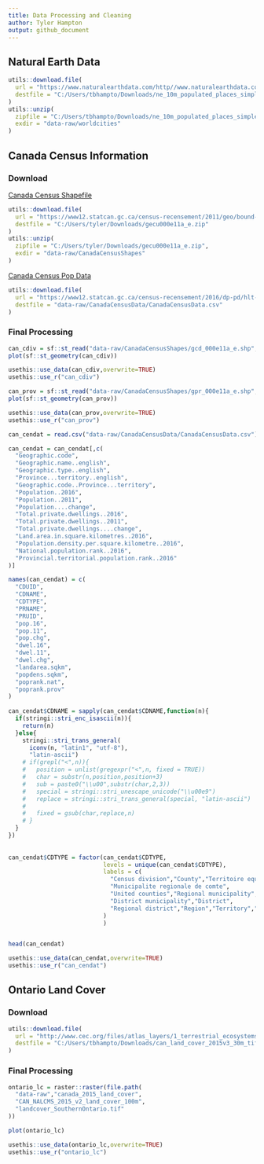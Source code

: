 ```yaml
---
title: Data Processing and Cleaning
author: Tyler Hampton
output: github_document
---
```


## Natural Earth Data

```r
utils::download.file(
  url = "https://www.naturalearthdata.com/http//www.naturalearthdata.com/download/10m/cultural/ne_10m_populated_places_simple.zip",
  destfile = "C:/Users/tbhampto/Downloads/ne_10m_populated_places_simple.zip"
)
utils::unzip(
  zipfile = "C:/Users/tbhampto/Downloads/ne_10m_populated_places_simple.zip",
  exdir = "data-raw/worldcities"
)
```


## Canada Census Information

### Download

[Canada Census Shapefile](https://open.canada.ca/data/en/dataset/5be03a46-8504-40a7-a96c-af195bae0428)

```r
utils::download.file(
  url = "https://www12.statcan.gc.ca/census-recensement/2011/geo/bound-limit/files-fichiers/gecu000e11a_e.zip",
  destfile = "C:/Users/tyler/Downloads/gecu000e11a_e.zip"
)
utils::unzip(
  zipfile = "C:/Users/tyler/Downloads/gecu000e11a_e.zip",
  exdir = "data-raw/CanadaCensusShapes"
)
```

[Canada Census Pop Data](https://open.canada.ca/data/en/dataset/ece81c43-aa4e-41ef-86c2-3835eb5aa95c)

```r
utils::download.file(
  url = "https://www12.statcan.gc.ca/census-recensement/2016/dp-pd/hlt-fst/pd-pl/Tables/CompFile.cfm?Lang=Eng&T=701&OFT=FULLCSV",
  destfile = "data-raw/CanadaCensusData/CanadaCensusData.csv"
)
```


### Final Processing

```r
can_cdiv = sf::st_read("data-raw/CanadaCensusShapes/gcd_000e11a_e.shp",quiet=TRUE)
plot(sf::st_geometry(can_cdiv))
```

```r
usethis::use_data(can_cdiv,overwrite=TRUE)
usethis::use_r("can_cdiv")
```


```r
can_prov = sf::st_read("data-raw/CanadaCensusShapes/gpr_000e11a_e.shp",quiet=TRUE)
plot(sf::st_geometry(can_prov))
```

```r
usethis::use_data(can_prov,overwrite=TRUE)
usethis::use_r("can_prov")
```

```r
can_cendat = read.csv("data-raw/CanadaCensusData/CanadaCensusData.csv")

can_cendat = can_cendat[,c(
  "Geographic.code",
  "Geographic.name..english",
  "Geographic.type..english",
  "Province...territory..english",
  "Geographic.code..Province...territory",
  "Population..2016",
  "Population..2011",
  "Population....change",
  "Total.private.dwellings..2016",
  "Total.private.dwellings..2011",
  "Total.private.dwellings....change",
  "Land.area.in.square.kilometres..2016",
  "Population.density.per.square.kilometre..2016",
  "National.population.rank..2016",
  "Provincial.territorial.population.rank..2016"
)]

names(can_cendat) = c(
  "CDUID",
  "CDNAME",
  "CDTYPE",
  "PRNAME",
  "PRUID",
  "pop.16",
  "pop.11",
  "pop.chg",
  "dwel.16",
  "dwel.11",
  "dwel.chg",
  "landarea.sqkm",
  "popdens.sqkm",
  "poprank.nat",
  "poprank.prov"
)
  
can_cendat$CDNAME = sapply(can_cendat$CDNAME,function(n){
  if(stringi::stri_enc_isascii(n)){
    return(n)
  }else{
    stringi::stri_trans_general(
      iconv(n, "latin1", "utf-8"),
      "latin-ascii")
    # if(grepl("<",n)){
    #   position = unlist(gregexpr("<",n, fixed = TRUE))
    #   char = substr(n,position,position+3)
    #   sub = paste0("\\u00",substr(char,2,3))
    #   special = stringi::stri_unescape_unicode("\\u00e9")
    #   replace = stringi::stri_trans_general(special, "latin-ascii")
    #   
    #   fixed = gsub(char,replace,n)
    # }
  }
})
  
  
can_cendat$CDTYPE = factor(can_cendat$CDTYPE,
                           levels = unique(can_cendat$CDTYPE),
                           labels = c(
                             "Census division","County","Territoire equivalent",
                             "Municipalite regionale de comte",
                             "United counties","Regional municipality",
                             "District municipality","District",
                             "Regional district","Region","Territory",""
                           )
                           )


head(can_cendat)
```

```r
usethis::use_data(can_cendat,overwrite=TRUE)
usethis::use_r("can_cendat")
```

## Ontario Land Cover

### Download

```r
utils::download.file(
  url = "http://www.cec.org/files/atlas_layers/1_terrestrial_ecosystems/1_01_1_land_cover_2015_30m/can_land_cover_2015v3_30m_tif.zip",
  destfile = "C:/Users/tbhampto/Downloads/can_land_cover_2015v3_30m_tif.zip"
)
```



### Final Processing

```r
ontario_lc = raster::raster(file.path(
  "data-raw","canada_2015_land_cover",
  "CAN_NALCMS_2015_v2_land_cover_100m",
  "landcover_SouthernOntario.tif"
))

plot(ontario_lc)
```

```r
usethis::use_data(ontario_lc,overwrite=TRUE)
usethis::use_r("ontario_lc")
```

